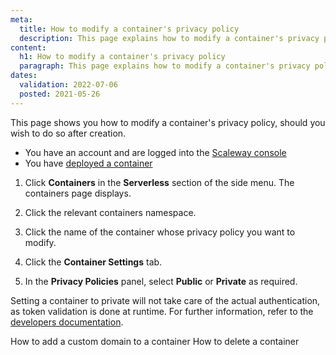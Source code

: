 ```yaml
---
meta:
  title: How to modify a container's privacy policy
  description: This page explains how to modify a container's privacy policy
content:
  h1: How to modify a container's privacy policy
  paragraph: This page explains how to modify a container's privacy policy
dates:
  validation: 2022-07-06
  posted: 2021-05-26
---
```


This page shows you how to modify a container's privacy policy, should you wish to do so after creation.

<Message type="requirement">

  - You have an account and are logged into the [Scaleway console](https://console.scaleway.com)
  - You have [deployed a container](/compute/containers/how-to/deploy-a-container/)

</Message>


1. Click **Containers** in the **Serverless** section of the side menu. The containers page displays.

2. Click the relevant containers namespace. 

3. Click the name of the container whose privacy policy you want to modify.

4. Click the **Container Settings** tab.

5. In the **Privacy Policies** panel, select **Public** or **Private** as required.

<Message type="note">

  Setting a container to private will not take care of the actual authentication, as token validation is done at runtime. For further information, refer to the [developers documentation](https://developers.scaleway.com/en/products/containers/api/#authentication).

</Message>

<Navigation>
  <PreviousButton to="/compute/containers/how-to/add-a-custom-domain-to-a-container/">How to add a custom domain to a container</PreviousButton>
  <NextButton to="/compute/containers/how-to/delete-a-container/">How to delete a container</NextButton>
</Navigation>
